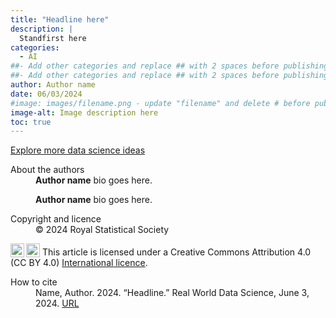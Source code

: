```yaml
---
title: "Headline here"
description: |
  Standfirst here 
categories: 
  - AI
##- Add other categories and replace ## with 2 spaces before publishing
##- Add other categories and replace ## with 2 spaces before publishing
author: Author name
date: 06/03/2024
#image: images/filename.png - update "filename" and delete # before publishing
image-alt: Image description here
toc: true
---
```


<!-- article text to go here -->

::: article-btn
[Explore more data science ideas](/ideas/index.qmd)
:::

::: further-info
::: grid
::: {.g-col-12 .g-col-md-12}
About the authors
: **Author name** bio goes here.

: **Author name** bio goes here.
:::

::: {.g-col-12 .g-col-md-6}
<!-- copyright goes to the author, or to Royal Statistical Society if written by staff -->
Copyright and licence
:   © 2024 Royal Statistical Society

<!-- confirm licence terms with contributor before publishing - must be Creative Commons licence, but different types of CC licences might be preferred -->
<a href="http://creativecommons.org/licenses/by/4.0/?ref=chooser-v1" target="_blank" rel="license noopener noreferrer" style="display:inline-block;"> <img src="https://mirrors.creativecommons.org/presskit/icons/cc.svg?ref=chooser-v1" style="height:22px!important;vertical-align:text-bottom;"/><img src="https://mirrors.creativecommons.org/presskit/icons/by.svg?ref=chooser-v1" style="height:22px!important;margin-left:3px;vertical-align:text-bottom;"/></a> This article is licensed under a Creative Commons Attribution 4.0 (CC BY 4.0) <a href="http://creativecommons.org/licenses/by/4.0/?ref=chooser-v1" target="_blank" rel="license noopener noreferrer" style="display:inline-block;"> International licence</a>. <!-- Add thumbnail image credit and any licence terms here -->
  
:::
::: {.g-col-12 .g-col-md-6}
How to cite
:   Name, Author. 2024. "Headline." Real World Data Science, June 3, 2024. [URL](https://realworlddatascience.net/ideas/posts/2024/06/03/ai-series-8.html)
:::
:::
:::

<!-- Make sure to update main site homepage (index.qmd) before publishing. See README for details. -->